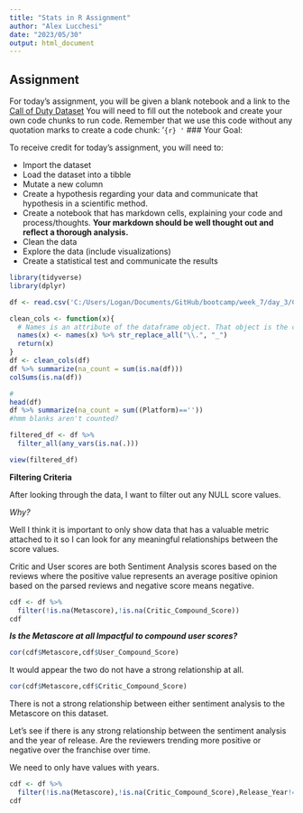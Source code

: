 ```yaml
---
title: "Stats in R Assignment"
author: "Alex Lucchesi"
date: "2023/05/30"
output: html_document
---
```


## Assignment

For today's assignment, you will be given a blank notebook and a link to the [Call of Duty Dataset](https://www.kaggle.com/datasets/beridzeg45/call-of-duty-reviews) You will need to fill out the notebook and create your own code chunks to run code. Remember that we use this code without any quotation marks to create a code chunk: '`{r} '` \### Your Goal:

To receive credit for today's assignment, you will need to:

-   Import the dataset
-   Load the dataset into a tibble
-   Mutate a new column
-   Create a hypothesis regarding your data and communicate that hypothesis in a scientific method.
-   Create a notebook that has markdown cells, explaining your code and process/thoughts. **Your markdown should be well thought out and reflect a thorough analysis.**
-   Clean the data
-   Explore the data (include visualizations)
-   Create a statistical test and communicate the results

```r
library(tidyverse)
library(dplyr)
```

```r
df <- read.csv('C:/Users/Logan/Documents/GitHub/bootcamp/week_7/day_3/Call of Duty Reviews.csv')

```

```r
clean_cols <- function(x){
  # Names is an attribute of the dataframe object. That object is the columns.
  names(x) <- names(x) %>% str_replace_all("\\.", "_")
  return(x)
}
df <- clean_cols(df)
df %>% summarize(na_count = sum(is.na(df)))
colSums(is.na(df))
```

```r
#
head(df)
df %>% summarize(na_count = sum((Platform)==''))
#hmm blanks aren't counted?

filtered_df <- df %>%
  filter_all(any_vars(is.na(.)))

view(filtered_df)
```

**Filtering Criteria**

After looking through the data, I want to filter out any NULL score values.

*Why?*

Well I think it is important to only show data that has a valuable metric attached to it so I can look for any meaningful relationships between the score values.

Critic and User scores are both Sentiment Analysis scores based on the reviews where the positive value represents an average positive opinion based on the parsed reviews and negative score means negative.

```r
cdf <- df %>%
  filter(!is.na(Metascore),!is.na(Critic_Compound_Score))
cdf
```

***Is the Metascore at all Impactful to compound user scores?***

```r
cor(cdf$Metascore,cdf$User_Compound_Score)
```

It would appear the two do not have a strong relationship at all.

```r

cor(cdf$Metascore,cdf$Critic_Compound_Score)
```

There is not a strong relationship between either sentiment analysis to the Metascore on this dataset.

Let's see if there is any strong relationship between the sentiment analysis and the year of release. Are the reviewers trending more positive or negative over the franchise over time.

We need to only have values with years.

```r
cdf <- df %>%
  filter(!is.na(Metascore),!is.na(Critic_Compound_Score),Release_Year!='')
cdf
```
